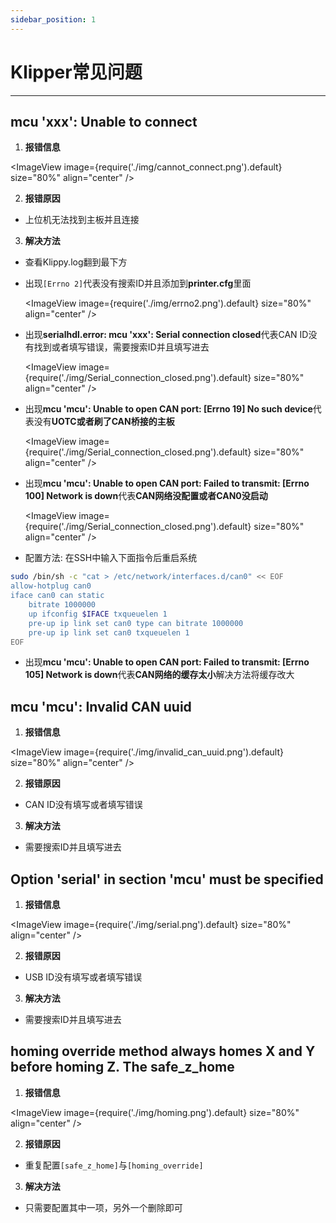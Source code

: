 ---
sidebar_position: 1
---


# Klipper常见问题

----

## mcu 'xxx': Unable to connect

 1. **报错信息**

   <ImageView image={require('./img/cannot_connect.png').default} size="80%" align="center" />

 2. **报错原因**

 * 上位机无法找到主板并且连接

 3. **解决方法**

 * 查看Klippy.log翻到最下方
 * 出现`[Errno 2]`代表没有搜索ID并且添加到**printer.cfg**里面

   <ImageView image={require('./img/errno2.png').default} size="80%" align="center" />

 * 出现**serialhdl.error: mcu 'xxx': Serial connection closed**代表CAN ID没有找到或者填写错误，需要搜索ID并且填写进去

   <ImageView image={require('./img/Serial_connection_closed.png').default} size="80%" align="center" />
 
 * 出现**mcu 'mcu': Unable to open CAN port: [Errno 19] No such device**代表没有**UOTC或者刷了CAN桥接的主板**

   <ImageView image={require('./img/Serial_connection_closed.png').default} size="80%" align="center" />

 * 出现**mcu 'mcu': Unable to open CAN port: Failed to transmit: [Errno 100] Network is down**代表**CAN网络没配置或者CAN0没启动**

   <ImageView image={require('./img/Serial_connection_closed.png').default} size="80%" align="center" />

 * 配置方法: 在SSH中输入下面指令后重启系统
```bash
sudo /bin/sh -c "cat > /etc/network/interfaces.d/can0" << EOF
allow-hotplug can0
iface can0 can static
    bitrate 1000000
    up ifconfig $IFACE txqueuelen 1
    pre-up ip link set can0 type can bitrate 1000000
    pre-up ip link set can0 txqueuelen 1
EOF
```
* 出现**mcu 'mcu': Unable to open CAN port: Failed to transmit: [Errno 105] Network is down**代表**CAN网络的缓存太小**解决方法将缓存改大

## mcu 'mcu': Invalid CAN uuid

 1. **报错信息**

   <ImageView image={require('./img/invalid_can_uuid.png').default} size="80%" align="center" />

 2. **报错原因**

 * CAN ID没有填写或者填写错误

 3. **解决方法**

 * 需要搜索ID并且填写进去

## Option 'serial' in section 'mcu' must be specified

 1. **报错信息**

   <ImageView image={require('./img/serial.png').default} size="80%" align="center" />

 2. **报错原因**

 * USB ID没有填写或者填写错误

 3. **解决方法**

 * 需要搜索ID并且填写进去

##  homing override method always homes X and Y before homing Z. The safe_z_home

 1. **报错信息**

   <ImageView image={require('./img/homing.png').default} size="80%" align="center" />

 2. **报错原因**

 * 重复配置`[safe_z_home]`与`[homing_override]`

 3. **解决方法**

 * 只需要配置其中一项，另外一个删除即可